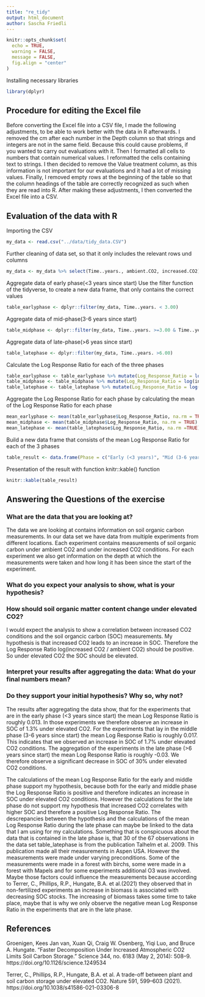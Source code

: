```yaml
---
title: "re_tidy"
output: html_document
author: Sascha Friedli
---
```

```r
knitr::opts_chunk$set(
  echo = TRUE,        
  warning = FALSE,    
  message = FALSE,    
  fig.align = "center"
)
```

Installing necessary libraries
```R
library(dplyr)
```
## Procedure for editing the Excel file

Before converting the Excel file into a CSV file, I made the following adjustments,
to be able to work better with the data in R afterwards.
I removed the cm after each number in the Depth column so that strings and integers are not
in the same field. Because this could cause problems, if you wanted to carry out evaluations with it.
Then I formatted all cells to numbers that contain numerical values.
I reformatted the cells containing text to strings. 
I then decided to remove the Value treatment column, as this information is not 
important for our evaluations and it had a lot of missing values.
Finally, I removed empty rows at the beginning of the table so that the column headings
of the table are correctly recognized as such when they are read into R.
After making these adjustments, I then converted the Excel file into a CSV.

## Evaluation of the data with R

Importing the CSV
```R
my_data <- read.csv("../data/tidy_data.CSV")
```

Further cleaning of data set, so that it only includes the relevant rows und columns
```R
my_data <- my_data %>% select(Time..years., ambient.CO2, increased.CO2)
```

Aggregate data of early phase(<3 years since start)
Use the filter function of the tidyverse, to create a new data frame, that only
contains the correct values
```R
table_earlyphase <- dplyr::filter(my_data, Time..years. < 3.00)
```

Aggregate data of mid-phase(3-6 years since start)
```R
table_midphase <- dplyr::filter(my_data, Time..years. >=3.00 & Time..years. <=6.00 )
```

Aggregate data of late-phase(>6 yeas since start)
```R
table_latephase <- dplyr::filter(my_data, Time..years. >6.00)
```

Calculate the Log Response Ratio for each of the three phases
```R
table_earlyphase <- table_earlyphase %>% mutate(Log_Response_Ratio = log(increased.CO2 / ambient.CO2))
table_midphase <- table_midphase %>% mutate(Log_Response_Ratio = log(increased.CO2 / ambient.CO2))
table_latephase <- table_latephase %>% mutate(Log_Response_Ratio = log(increased.CO2 / ambient.CO2))
```

Aggregate the Log Response Ratio for each phase by calculating the mean of the Log Response Ratio for each phase
```R
mean_earlyphase <- mean(table_earlyphase$Log_Response_Ratio, na.rm = TRUE)
mean_midphase <- mean(table_midphase$Log_Response_Ratio, na.rm = TRUE)
mean_latephase <- mean(table_latephase$Log_Response_Ratio, na.rm =TRUE)
```

Build a new data frame that consists of the mean Log Response Ratio for each of the 3 phases
```R
table_result <- data.frame(Phase = c("Early (<3 years)", "Mid (3-6 years)", "Late (>6 years)"), Mean_LRR = c(mean_earlyphase, mean_midphase, mean_latephase))
```

Presentation of the result with function knitr::kable() function
```R
knitr::kable(table_result)
```

## Answering the Questions of the exercise

### What are the data that you are looking at?
The data we are looking at contains information on soil organic carbon measurements.
In our data set we have data from multiple experiments from different locations. 
Each experiment contains measurements of soil organic carbon under ambient CO2 
and under increased CO2 conditions. For each experiment we also get
information on the depth at which the measurements were taken and how long it 
has been since the start of the experiment.

### What do you expect your analysis to show, what is your hypothesis?
### How should soil organic matter content change under elevated CO2?
I would expect the analysis to show a correlation between increased CO2 conditions
and the soil organcic carbon (SOC) measurements. 
My hypothesis is that increased CO2 leads to an increase in SOC. Therefore the
Log Response Ratio log(increased CO2 / ambient CO2) should be positive.
So under elevated CO2 the SOC should be elevated.

### Interpret your results after aggregating the data: What do your final numbers mean? 
### Do they support your initial hypothesis? Why so, why not?
The results after aggregating the data show, that for the experiments that are
in the early phase (<3 years since start) the mean Log Response Ratio is roughly
0.013. In those experiments we therefore observe an increase in SOC of 1.3% under 
elevated CO2. For the experiments that lay in the middle phase (3-6 years since start)
the mean Log Response Ratio is roughly 0.017. This indicates that we observed an increase
in SOC of 1.7% under elevated CO2 conditions. The aggregation of the experiments 
in the late phase (>6 years since start) the mean Log Response Ratio is roughly -0.03.
We therefore observe a significant decrease in SOC of 30% under elevated CO2 conditions.

The calculations of the mean Log Response Ratio for the early and middle phase support 
my hypothesis, because both for the early and middle phase the Log Response Ratio is 
positive and therefore indicates an increase in SOC under elevated CO2 conditions. 
However the calculations for the late phase do not support my hypothesis that increased
CO2 correlates with higher SOC and therefore a positive Log Response Ratio.
The descrepancies between the hypothesis and the calculations of the mean Log Response 
Ratio during the late phase can maybe be linked to the data that I am using for my 
calculations. Something that is conspicuous about the data that is contained in the
late phase is, that 30 of the 67 observations in the data set table_latephase is
from the publication Talhelm et al. 2009. This publication made all their measurements
in Aspen USA. However the measurements were made under varying preconditions. 
Some of the measurements were made in a forest with birchs, some were made in a
forest with Mapels and for some experiments additional O3 was involved. 
Maybe those factors could influence the measurements because according to 
Terrer, C., Phillips, R.P., Hungate, B.A. et al.(2021) they observed that in 
non-fertilized experiments an increase in biomass is associated with decreasing 
SOC stocks. The increasing of biomass takes some time to take place, maybe
that is why we only observe the negative mean Log Response Ratio in the experiments 
that are in the late phase.

## References
Groenigen, Kees Jan van, Xuan Qi, Craig W. Osenberg, Yiqi Luo, and Bruce A. Hungate. “Faster Decomposition Under Increased Atmospheric CO2 Limits Soil Carbon Storage.” Science 344, no. 6183 (May 2, 2014): 508–9. https://doi.org/10.1126/science.1249534

Terrer, C., Phillips, R.P., Hungate, B.A. et al. A trade-off between plant and soil carbon storage under elevated CO2. Nature 591, 599–603 (2021). https://doi.org/10.1038/s41586-021-03306-8
